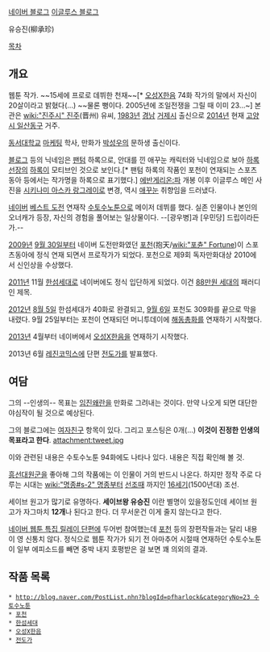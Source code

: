 [http://blog.naver.com/pfharlock 네이버 블로그] [http://pfharlock.egloos.com/ 이글루스 블로그]

유승진(柳承珍)

[[목차]]

== 개요 ==
웹툰 작가. ~~15세에 프로로 데뷔한 천재~~[* [[오성X한음]] 74화 작가의 말에서 자신이 20살이라고 밝혔다(...) ~~물론 뻥이다. 2005년에 조일전쟁을 그릴 때 이미 23...~] 본관은 [[wiki:"진주시" 진주]](晋州) 유씨, [[1983년]] [[경남]] [[거제시]] 출신으로 [[2014년]] 현재 [[고양시 일산동구]] 거주.

[[동서대학교]] [[마케팅]] 학사, 만화가 [[박성우]]의 문하생 출신이다.

[[블로그]] 등의 닉네임은 [[팬텀]] 하록으로, 안대를 낀 애꾸눈 캐릭터와 닉네임으로 보아 [[하록선장]]의 [[하록]]이 모티브인 것으로 보인다.[* 팬텀 하록의 작품인 포천이 연재되는 스포츠동아 등에서는 작가명을 하록으로 표기했다.] [[에반게리온:파]] 개봉 이후 이글루스 메인 사진을 [[시키나미 아스카 랑그레이]]로 변경, 역시 [[애꾸눈]] 취향임을 드러냈다.

[[네이버]] [[베스트 도전]] 연재작 [[수토수노툰]]으로 메이저 데뷔를 했다. 실존 인물이나 본인의 오너캐가 등장, 자신의 경험을 풀어보는 일상물이다. --[광우병]과 [우민당] 드립이라든가.--

[[2009년]] [[9월 30일]]부터 네이버 도전만화였던 [[포천]](抱天/[[wiki:"포츈" Fortune]])이 스포츠동아에 정식 연재 되면서 프로작가가 되었다. 포천으로 제9회 독자만화대상 2010에서 신인상을 수상했다.

[[2011년]] 11월 [[한섬세대]]로 네이버에도 정식 입단하게 되었다. 이건 [[88만원 세대]]의 패러디인 제목. 

[[2012년]] [[8월 5일]] 한섬세대가 40화로 완결되고, [[9월 6일]] 포천도 309화를 끝으로 막을 내렸다. 9월 25일부터는 포천이 연재되던 머니투데이에 [[해동총화]]를 연재하기 시작했다.

[[2013년]] 4월부터 네이버에서 [[오성X한음]]을 연재하기 시작했다.

2013년 6월 [[레진코믹스]]에 단편 [[전도가]]를  발표했다.

== 여담 ==
그의 --인생의-- 목표는 [[임진왜란]]을 만화로 그려내는 것이다. 만약 나오게 되면 대단한 야심작이 될 것으로 예상된다. 

그의 블로그에는 [[여자친구]] 항목이 있다. 그리고 포스팅은 0개(...) '''이것이 진정한 인생의 목표라고 한다'''.
attachment:tweet.jpg

이와 관련된 내용은 수토수노툰 94화에도 나타나 있다. 내용은 직접 확인해 볼 것.

[[흥선대원군]]을 좋아해 그의 작품에는 이 인물이 거의 반드시 나온다. 하지만 정작 주로 다루는 시대는 [[wiki:"명종#s-2" 명종]]부터 [[선조]]때 까지인 [[16세기]](1500년대) 조선.

세이브 원고가 많기로 유명하다. '''세이브왕 유승진''' 이란 별명이 있을정도인데 세이브 원고가 자그마치 '''12개'''나 된다고 한다. 더 무서운건 이게 줄지 않는다고 한다.

[[네이버 웹툰 특집 릴레이 단편]]에 두어번 참여했는데 [[포천]] 등의 장편작들과는 달리 내용이 영 신통치 않다. 정식으로 웹툰 작가가 되기 전 아마추어 시절때 연재하던 수토수노툰이 일부 에피소드를 빼면 중박 내지 호평받은 걸 보면 꽤 의외의 결과.
== 작품 목록 ==
 * [[http://blog.naver.com/PostList.nhn?blogId=pfharlock&categoryNo=23 수토수노툰]]
 * [[포천]]
 * [[한섬세대]]
 * [[오성X한음]]
 * [[전도가]]
